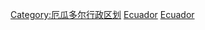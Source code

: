 {{Commonscat|Provinces of Ecuador}}

[[Category:厄瓜多尔行政区划|Category:厄瓜多尔行政区划]]
[[Category:各國省份|Ecuador]]
[[Category:各国一级行政区|Ecuador]]